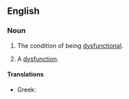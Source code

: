 ==English==

===Noun===
{{en-noun|~|dysfunctionalities}}

# {{context|uncountable|lang=en}} The condition of being [[dysfunctional]].
# {{context|countable|lang=en}} A [[dysfunction]].

====Translations====
{{trans-top|condition of being dysfunctional}}
* Greek: {{t|el|δυσλειτουργικότητα|f|sc=Grek}}
{{trans-mid}}
{{trans-bottom}}